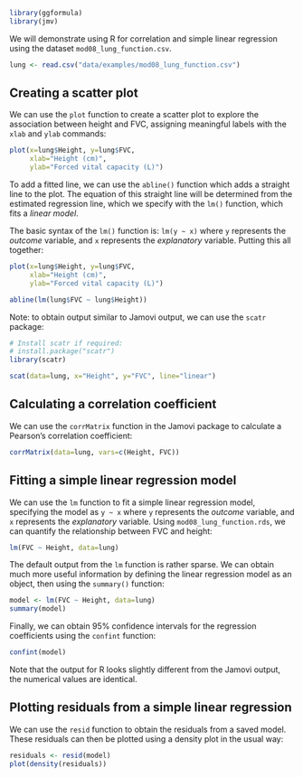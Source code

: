 ```r
library(ggformula)
library(jmv)
```

We will demonstrate using R for correlation and simple linear regression using the dataset `mod08_lung_function.csv`.

```r
lung <- read.csv("data/examples/mod08_lung_function.csv")
```

## Creating a scatter plot

We can use the `plot` function to create a scatter plot to explore the association between height and FVC, assigning meaningful labels with the `xlab` and `ylab` commands:

```r
plot(x=lung$Height, y=lung$FVC, 
     xlab="Height (cm)", 
     ylab="Forced vital capacity (L)")
```

To add a fitted line, we can use the `abline()` function which adds a straight line to the plot. The equation of this straight line will be determined from the estimated regression line, which we specify with the `lm()` function, which fits a *linear model*.

The basic syntax of the `lm()` function is: `lm(y ~ x)` where `y` represents the *outcome* variable, and `x` represents the *explanatory* variable. Putting this all together:

```r
plot(x=lung$Height, y=lung$FVC,
     xlab="Height (cm)",
     ylab="Forced vital capacity (L)")

abline(lm(lung$FVC ~ lung$Height))
```

Note: to obtain output similar to Jamovi output, we can use the `scatr` package:

```r
# Install scatr if required:
# install.package("scatr")
library(scatr)

scat(data=lung, x="Height", y="FVC", line="linear")
```


## Calculating a correlation coefficient {-}

We can use the `corrMatrix` function in the Jamovi package to calculate a Pearson's correlation coefficient:

```r
corrMatrix(data=lung, vars=c(Height, FVC))
```

## Fitting a simple linear regression model

We can use the `lm` function to fit a simple linear regression model, specifying the model as `y ~ x` where `y` represents the *outcome* variable, and `x` represents the *explanatory* variable. Using `mod08_lung_function.rds`, we can quantify the relationship between FVC and height:

```r
lm(FVC ~ Height, data=lung)
```

The default output from the `lm` function is rather sparse. We can obtain much more useful information by defining the linear regression model as an object, then using the `summary()` function:

```r
model <- lm(FVC ~ Height, data=lung)
summary(model)
```

Finally, we can obtain 95% confidence intervals for the regression coefficients using the `confint` function:

```r
confint(model)
```

Note that the output for R looks slightly different from the Jamovi output, the numerical values are identical.

## Plotting residuals from a simple linear regression

We can use the `resid` function to obtain the residuals from a saved model. These residuals can then be plotted using a density plot in the usual way:

```r
residuals <- resid(model)
plot(density(residuals))
```
